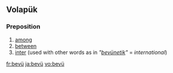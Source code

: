 {{also|bévue}}
==Volapük==

===Preposition===
{{head|vo|preposition}}

# [[among]]
# [[between]]
# [[inter]] (used with other words as in '' "[[bevünetik]]" '' = ''international'')

[[fr:bevü]]
[[ja:bevü]]
[[vo:bevü]]